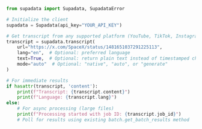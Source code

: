 ```python Python
from supadata import Supadata, SupadataError

# Initialize the client
supadata = Supadata(api_key="YOUR_API_KEY")

# Get transcript from any supported platform (YouTube, TikTok, Instagram, X (Twitter), file URLs)
transcript = supadata.transcript(
    url="https://x.com/SpaceX/status/1481651037291225113",
    lang="en",  # Optional: preferred language
    text=True,  # Optional: return plain text instead of timestamped chunks
    mode="auto"  # Optional: "native", "auto", or "generate"
)

# For immediate results
if hasattr(transcript, 'content'):
    print(f"Transcript: {transcript.content}")
    print(f"Language: {transcript.lang}")
else:
    # For async processing (large files)
    print(f"Processing started with job ID: {transcript.job_id}")
    # Poll for results using existing batch.get_batch_results method
```
